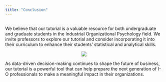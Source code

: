 ```yaml
---
title: "Conclusion"
---
```


<div style="display: flex; flex-wrap: wrap; justify-content: space-around"> 
  <div>
  <p style=" text-align: left"> 
    We believe that our tutorial is a valuable resource for both undergraduate and graduate students in the Industrial Organizational Psychology field. We invite professors to explore our tutorial and consider incorporating it into their curriculum to enhance their students' statistical and analytical skills. 
  </p>
  </div>
  
  <div> <img style="max-width: 400px; text-align: center" src="images/workplace-prepared.png" alt=" "></div>
</div>
<p>



As data-driven decision-making continues to shape the future of business, our tutorial is a powerful tool that can help prepare the next generation of I-O professionals to make a meaningful impact in their organizations.
